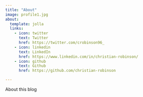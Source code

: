 ```yaml
---
title: "About"
image: profile1.jpg
about:
  template: jolla
  links:
    - icon: twitter
      text: Twitter
      href: https://twitter.com/crobinson96_
    - icon: linkedin
      text: LinkedIn
      href: https://www.linkedin.com/in/christian-robinson/
    - icon: github
      text: Github
      href: https://github.com/christian-robinson

---
```


About this blog
